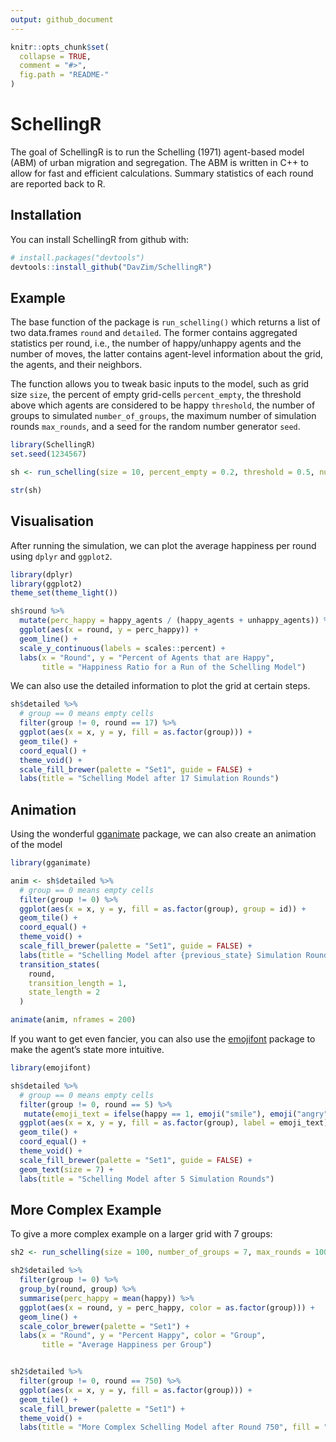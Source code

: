 ```yaml
---
output: github_document
---
```


<!-- README.md is generated from README.Rmd. Please edit that file -->

```r
knitr::opts_chunk$set(
  collapse = TRUE,
  comment = "#>",
  fig.path = "README-"
)
```

# SchellingR

The goal of SchellingR is to run the Schelling (1971) agent-based model (ABM) of urban migration and segregation.
The ABM is written in C++ to allow for fast and efficient calculations.
Summary statistics of each round are reported back to R.

## Installation

You can install SchellingR from github with:

```r
# install.packages("devtools")
devtools::install_github("DavZim/SchellingR")
```

## Example

The base function of the package is `run_schelling()` which returns a list of two data.frames `round` and `detailed`.
The former contains aggregated statistics per round, i.e., the number of happy/unhappy agents and the number of moves, the latter contains agent-level information about the grid, the agents, and their neighbors.

The function allows you to tweak basic inputs to the model, such as grid size `size`, the percent of empty grid-cells `percent_empty`, the threshold above which agents are considered to be happy `threshold`, the number of groups to simulated `number_of_groups`, the maximum number of simulation rounds `max_rounds`, and a seed for the random number generator `seed`.

```r
library(SchellingR)
set.seed(1234567)

sh <- run_schelling(size = 10, percent_empty = 0.2, threshold = 0.5, number_of_groups = 2, max_rounds = 100)

str(sh)
```

## Visualisation

After running the simulation, we can plot the average happiness per round using `dplyr` and `ggplot2`.
```r
library(dplyr)
library(ggplot2)
theme_set(theme_light())

sh$round %>% 
  mutate(perc_happy = happy_agents / (happy_agents + unhappy_agents)) %>% 
  ggplot(aes(x = round, y = perc_happy)) + 
  geom_line() +
  scale_y_continuous(labels = scales::percent) +
  labs(x = "Round", y = "Percent of Agents that are Happy", 
       title = "Happiness Ratio for a Run of the Schelling Model")
```

We can also use the detailed information to plot the grid at certain steps.
```r
sh$detailed %>% 
  # group == 0 means empty cells
  filter(group != 0, round == 17) %>% 
  ggplot(aes(x = x, y = y, fill = as.factor(group))) +
  geom_tile() +
  coord_equal() +
  theme_void() +
  scale_fill_brewer(palette = "Set1", guide = FALSE) +
  labs(title = "Schelling Model after 17 Simulation Rounds")
```

## Animation

Using the wonderful [gganimate](https://github.com/thomasp85/gganimate) package, we can also create an animation of the model

```r
library(gganimate)

anim <- sh$detailed %>% 
  # group == 0 means empty cells
  filter(group != 0) %>% 
  ggplot(aes(x = x, y = y, fill = as.factor(group), group = id)) +
  geom_tile() +
  coord_equal() +
  theme_void() +
  scale_fill_brewer(palette = "Set1", guide = FALSE) +
  labs(title = "Schelling Model after {previous_state} Simulation Rounds") +
  transition_states(
    round,
    transition_length = 1,
    state_length = 2
  )

animate(anim, nframes = 200)
```

If you want to get even fancier, you can also use the [emojifont](https://CRAN.R-project.org/package=emojifont) package to make the agent's state more intuitive.

```r
library(emojifont)

sh$detailed %>% 
  # group == 0 means empty cells
  filter(group != 0, round == 5) %>% 
   mutate(emoji_text = ifelse(happy == 1, emoji("smile"), emoji("angry"))) %>% 
  ggplot(aes(x = x, y = y, fill = as.factor(group), label = emoji_text)) +
  geom_tile() +
  coord_equal() +
  theme_void() +
  scale_fill_brewer(palette = "Set1", guide = FALSE) +
  geom_text(size = 7) +
  labs(title = "Schelling Model after 5 Simulation Rounds")
```


## More Complex Example

To give a more complex example on a larger grid with 7 groups:

```r
sh2 <- run_schelling(size = 100, number_of_groups = 7, max_rounds = 10000, seed = 1234567)

sh2$detailed %>% 
  filter(group != 0) %>% 
  group_by(round, group) %>% 
  summarise(perc_happy = mean(happy)) %>% 
  ggplot(aes(x = round, y = perc_happy, color = as.factor(group))) +
  geom_line() +
  scale_color_brewer(palette = "Set1") +
  labs(x = "Round", y = "Percent Happy", color = "Group",
       title = "Average Happiness per Group")


sh2$detailed %>% 
  filter(group != 0, round == 750) %>%
  ggplot(aes(x = x, y = y, fill = as.factor(group))) + 
  geom_tile() +
  scale_fill_brewer(palette = "Set1") +
  theme_void() +
  labs(title = "More Complex Schelling Model after Round 750", fill = "Group")
```

